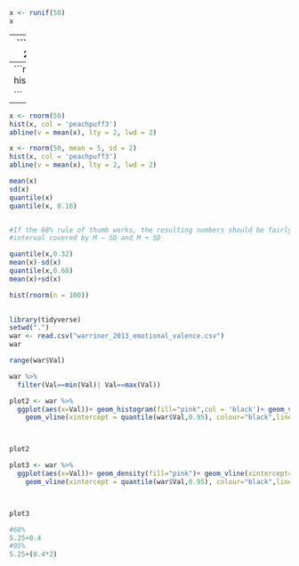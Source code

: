  
```r
x <- runif(50)
x
```

---
```r
x <- runif(50, min = 2, max = 6)
head(x)

```

---
```r
hist(x,col="peachpuff3")

```




---
```r
x <- rnorm(50)
hist(x, col = 'peachpuff3')
abline(v = mean(x), lty = 2, lwd = 2)


```


```r
x <- rnorm(50, mean = 5, sd = 2)
hist(x, col = 'peachpuff3')
abline(v = mean(x), lty = 2, lwd = 2)

mean(x)
sd(x)
quantile(x)
quantile(x, 0.16)


#If the 68% rule of thumb works, the resulting numbers should be fairly close to the
#interval covered by M − SD and M + SD

quantile(x,0.32)
mean(x)-sd(x)
quantile(x,0.68)
mean(x)+sd(x)


```

```r
hist(rnorm(n = 100))
 
```

```r
library(tidyverse)
setwd(".")
war <- read.csv("warriner_2013_emotional_valence.csv")
war

```

```r
range(war$Val)

war %>% 
  filter(Val==min(Val)| Val==max(Val))


```


```r

plot2 <- war %>% 
  ggplot(aes(x=Val))+ geom_histogram(fill="pink",col = 'black')+ geom_vline(xintercept=quantile(war$Val,0.68),colour="black", linetype = "longdash")+
    geom_vline(xintercept = quantile(war$Val,0.95), colour="black",linetype = "longdash")



plot2


```

```r
plot3 <- war %>% 
  ggplot(aes(x=Val))+ geom_density(fill="pink")+ geom_vline(xintercept=quantile(war$Val,0.68),colour="black", linetype = "longdash")+
    geom_vline(xintercept = quantile(war$Val,0.95), colour="black",linetype = "longdash")



plot3

```


```r
#68%
5.25+0.4
#95%
5.25+(0.4*2)

```



